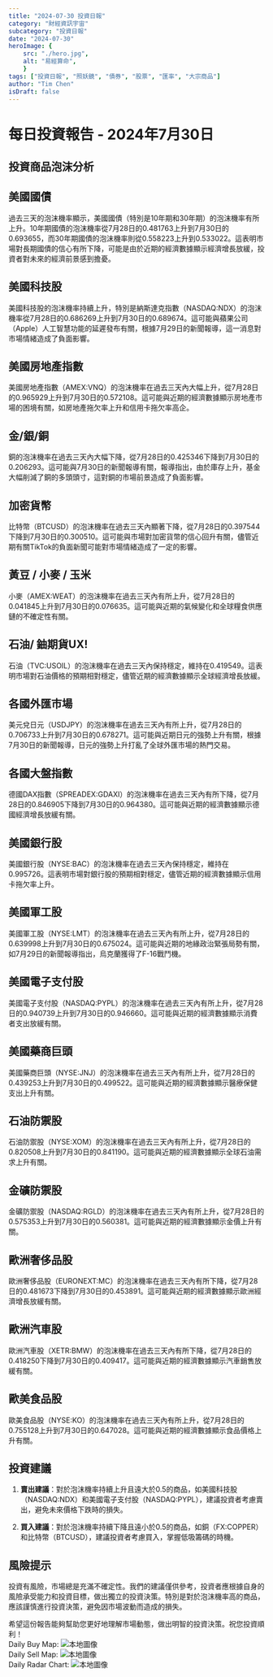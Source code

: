 ```yaml
---
title: "2024-07-30 投資日報"
category: "財經資訊宇宙"
subcategory: "投資日報"
date: "2024-07-30"
heroImage: {
    src: "./hero.jpg",
    alt: "易經算命",
    }
tags: ["投資日報", "照妖鏡", "債券", "股票", "匯率", "大宗商品"]
author: "Tim Chen"
isDraft: false
---
```

# 每日投資報告 - 2024年7月30日

## 投資商品泡沫分析

## 美國國債
過去三天的泡沫機率顯示，美國國債（特別是10年期和30年期）的泡沫機率有所上升。10年期國債的泡沫機率從7月28日的0.481763上升到7月30日的0.693655，而30年期國債的泡沫機率則從0.558223上升到0.533022。這表明市場對長期國債的信心有所下降，可能是由於近期的經濟數據顯示經濟增長放緩，投資者對未來的經濟前景感到擔憂。

## 美國科技股
美國科技股的泡沫機率持續上升，特別是納斯達克指數（NASDAQ:NDX）的泡沫機率從7月28日的0.686269上升到7月30日的0.689674。這可能與蘋果公司（Apple）人工智慧功能的延遲發布有關，根據7月29日的新聞報導，這一消息對市場情緒造成了負面影響。

## 美國房地產指數
美國房地產指數（AMEX:VNQ）的泡沫機率在過去三天內大幅上升，從7月28日的0.965929上升到7月30日的0.572108。這可能與近期的經濟數據顯示房地產市場的困境有關，如房地產拖欠率上升和信用卡拖欠率高企。

## 金/銀/銅
銅的泡沫機率在過去三天內大幅下降，從7月28日的0.425346下降到7月30日的0.206293。這可能與7月30日的新聞報導有關，報導指出，由於庫存上升，基金大幅削減了銅的多頭頭寸，這對銅的市場前景造成了負面影響。

## 加密貨幣
比特幣（BTCUSD）的泡沫機率在過去三天內顯著下降，從7月28日的0.397544下降到7月30日的0.300510。這可能與市場對加密貨幣的信心回升有關，儘管近期有關TikTok的負面新聞可能對市場情緒造成了一定的影響。

## 黃豆 / 小麥 / 玉米
小麥（AMEX:WEAT）的泡沫機率在過去三天內有所上升，從7月28日的0.041845上升到7月30日的0.076635。這可能與近期的氣候變化和全球糧食供應鏈的不確定性有關。

## 石油/ 鈾期貨UX!
石油（TVC:USOIL）的泡沫機率在過去三天內保持穩定，維持在0.419549。這表明市場對石油價格的預期相對穩定，儘管近期的經濟數據顯示全球經濟增長放緩。

## 各國外匯市場
美元兌日元（USDJPY）的泡沫機率在過去三天內有所上升，從7月28日的0.706733上升到7月30日的0.678271。這可能與近期日元的強勢上升有關，根據7月30日的新聞報導，日元的強勢上升打亂了全球外匯市場的熱門交易。

## 各國大盤指數
德國DAX指數（SPREADEX:GDAXI）的泡沫機率在過去三天內有所下降，從7月28日的0.846905下降到7月30日的0.964380。這可能與近期的經濟數據顯示德國經濟增長放緩有關。

## 美國銀行股
美國銀行股（NYSE:BAC）的泡沫機率在過去三天內保持穩定，維持在0.995726。這表明市場對銀行股的預期相對穩定，儘管近期的經濟數據顯示信用卡拖欠率上升。

## 美國軍工股
美國軍工股（NYSE:LMT）的泡沫機率在過去三天內有所上升，從7月28日的0.639998上升到7月30日的0.675024。這可能與近期的地緣政治緊張局勢有關，如7月29日的新聞報導指出，烏克蘭獲得了F-16戰鬥機。

## 美國電子支付股
美國電子支付股（NASDAQ:PYPL）的泡沫機率在過去三天內有所上升，從7月28日的0.940739上升到7月30日的0.946660。這可能與近期的經濟數據顯示消費者支出放緩有關。

## 美國藥商巨頭
美國藥商巨頭（NYSE:JNJ）的泡沫機率在過去三天內有所上升，從7月28日的0.439253上升到7月30日的0.499522。這可能與近期的經濟數據顯示醫療保健支出上升有關。

## 石油防禦股
石油防禦股（NYSE:XOM）的泡沫機率在過去三天內有所上升，從7月28日的0.820508上升到7月30日的0.841190。這可能與近期的經濟數據顯示全球石油需求上升有關。

## 金礦防禦股
金礦防禦股（NASDAQ:RGLD）的泡沫機率在過去三天內有所上升，從7月28日的0.575353上升到7月30日的0.560381。這可能與近期的經濟數據顯示金價上升有關。

## 歐洲奢侈品股
歐洲奢侈品股（EURONEXT:MC）的泡沫機率在過去三天內有所下降，從7月28日的0.481673下降到7月30日的0.453891。這可能與近期的經濟數據顯示歐洲經濟增長放緩有關。

## 歐洲汽車股
歐洲汽車股（XETR:BMW）的泡沫機率在過去三天內有所下降，從7月28日的0.418250下降到7月30日的0.409417。這可能與近期的經濟數據顯示汽車銷售放緩有關。

## 歐美食品股
歐美食品股（NYSE:KO）的泡沫機率在過去三天內有所上升，從7月28日的0.755128上升到7月30日的0.647028。這可能與近期的經濟數據顯示食品價格上升有關。

## 投資建議

1. **賣出建議**：對於泡沫機率持續上升且遠大於0.5的商品，如美國科技股（NASDAQ:NDX）和美國電子支付股（NASDAQ:PYPL），建議投資者考慮賣出，避免未來價格下跌時的損失。

2. **買入建議**：對於泡沫機率持續下降且遠小於0.5的商品，如銅（FX:COPPER）和比特幣（BTCUSD），建議投資者考慮買入，掌握低吸籌碼的時機。

## 風險提示

投資有風險，市場總是充滿不確定性。我們的建議僅供參考，投資者應根據自身的風險承受能力和投資目標，做出獨立的投資決策。特別是對於泡沫機率高的商品，應該謹慎進行投資決策，避免因市場波動而造成的損失。

希望這份報告能夠幫助您更好地理解市場動態，做出明智的投資決策。祝您投資順利！
<br />
Daily Buy Map:
![本地圖像](./buyMap.svg)
<br />
Daily Sell Map:
![本地圖像](./sellMap.svg)
<br />
Daily Radar Chart:
![本地圖像](./radar.svg)
<br />
